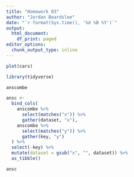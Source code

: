 ```yaml
---
title: "Homework 03"
author: "Jordan Beardslee"
date: "`r format(Sys.time(), '%d %B %Y')`"
output:
  html_document:
    df_print: paged
editor_options:
  chunk_output_type: inline
---
```


```r
plot(cars)
```


```r
library(tidyverse)
```

```r
anscombe
```

```r
ansc <-
  bind_cols(
    anscombe %>% 
      select(matches("x")) %>% 
      gather(dataset, "x"),
    anscombe %>% 
      select(matches("y")) %>% 
      gather(key, "y")
  ) %>%
  select(-key) %>% 
  mutate(dataset = gsub("x", "", dataset)) %>%  
  as_tibble()
```

```r
ansc
```

